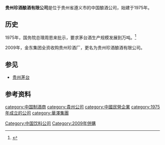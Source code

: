 {{Infobox company
| name = 贵州珍酒酿酒有限公司
| name_en = Guizhou Zhen Liquor Brewing Co.,Ltd.
| logo = Zhen Liquor logo.png
| type = 有限责任公司(外商投资企业法人独资)
| industry = 酒、饮料和精制茶制造业
| foundation = {{Start date|1975|4|8}}<br />{{CHN}}[[贵州省|贵州省]][[遵义地区|遵义地区]][[遵义经济技术开发区|遵义经济技术开发区]]十字铺
| founder = 
| location = {{CHN}}[[贵州省|贵州省]][[遵义市|遵义市]][[汇川区|汇川区]]
| area_served = {{CHNML}}
| products = 
| services = 
| owner = 
| homepage = {{URL|www.gzzjc.cn}}
}}

'''贵州珍酒酿酒有限公司'''是位于贵州省遵义市的中国酿酒公司，始建于1975年。

== 历史 ==
1975年，国务院总理周恩来批示，要求茅台酒生产规模发展到万吨。<ref>{{Cite book|edition=Di 1 ban|title=国之珍酒|url=https://www.worldcat.org/oclc/952510851|publisher=光明日报出版社|date=2006|location=北京|isbn=7-80206-239-X|oclc=952510851}}</ref>

2009年，金东集团全资收购贵州珍酒厂，更名为贵州珍酒酿酒有限公司。

== 参见 ==
* [[贵州茅台|贵州茅台]]

== 参考资料 ==
{{Reflist}}

[[category:中国制酒商|category:中国制酒商]]
[[Category:中国饮料公司|Category:中国饮料公司]]
[[category:貴州公司|category:貴州公司]]
[[category:中國民營企業|category:中國民營企業]]
[[category:1975年成立的公司|category:1975年成立的公司]]
[[category:華澤集團|category:華澤集團]]
[[Category:2009年併購|Category:2009年併購]]